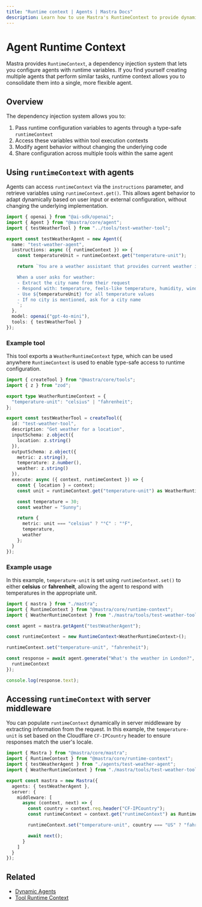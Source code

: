 ```yaml
---
title: "Runtime context | Agents | Mastra Docs"
description: Learn how to use Mastra's RuntimeContext to provide dynamic, request-specific configuration to agents.
---
```


# Agent Runtime Context

Mastra provides `RuntimeContext`, a dependency injection system that lets you configure agents with runtime variables. If you find yourself creating multiple agents that perform similar tasks, runtime context allows you to consolidate them into a single, more flexible agent.

## Overview

The dependency injection system allows you to:

1. Pass runtime configuration variables to agents through a type-safe `runtimeContext`
2. Access these variables within tool execution contexts
3. Modify agent behavior without changing the underlying code
4. Share configuration across multiple tools within the same agent

## Using `runtimeContext` with agents

Agents can access `runtimeContext` via the `instructions` parameter, and retrieve variables using `runtimeContext.get()`. This allows agent behavior to adapt dynamically based on user input or external configuration, without changing the underlying implementation.

```typescript {7-8,15} filename="src/mastra/agents/test-weather-agent.ts" showLineNumbers copy
import { openai } from "@ai-sdk/openai";
import { Agent } from "@mastra/core/agent";
import { testWeatherTool } from "../tools/test-weather-tool";

export const testWeatherAgent = new Agent({
  name: "test-weather-agent",
  instructions: async ({ runtimeContext }) => {
    const temperatureUnit = runtimeContext.get("temperature-unit");

    return `You are a weather assistant that provides current weather information for any city.

    When a user asks for weather:
    - Extract the city name from their request
    - Respond with: temperature, feels-like temperature, humidity, wind speed, and conditions
    - Use ${temperatureUnit} for all temperature values
    - If no city is mentioned, ask for a city name
    `;
  },
  model: openai("gpt-4o-mini"),
  tools: { testWeatherTool }
});
```

### Example tool

This tool exports a `WeatherRuntimeContext` type, which can be used anywhere `RuntimeContext` is used to enable type-safe access to runtime configuration.

```typescript {4-6} filename="src/mastra/tools/test-weather-tool.ts" showLineNumbers copy
import { createTool } from "@mastra/core/tools";
import { z } from "zod";

export type WeatherRuntimeContext = {
  "temperature-unit": "celsius" | "fahrenheit";
};

export const testWeatherTool = createTool({
  id: "test-weather-tool",
  description: "Get weather for a location",
  inputSchema: z.object({
    location: z.string()
  }),
  outputSchema: z.object({
    metric: z.string(),
    temperature: z.number(),
    weather: z.string()
  }),
  execute: async ({ context, runtimeContext }) => {
    const { location } = context;
    const unit = runtimeContext.get("temperature-unit") as WeatherRuntimeContext["temperature-unit"];

    const temperature = 30;
    const weather = "Sunny";

    return {
      metric: unit === "celsius" ? "°C" : "°F",
      temperature,
      weather
    };
  }
});
```

### Example usage

In this example, `temperature-unit` is set using `runtimeContext.set()` to either **celsius** or **fahrenheit**, allowing the agent to respond with temperatures in the appropriate unit.

```typescript {9, 12} filename="src/test-weather-agent.ts" showLineNumbers copy
import { mastra } from "./mastra";
import { RuntimeContext } from "@mastra/core/runtime-context";
import { WeatherRuntimeContext } from "./mastra/tools/test-weather-tool";

const agent = mastra.getAgent("testWeatherAgent");

const runtimeContext = new RuntimeContext<WeatherRuntimeContext>();

runtimeContext.set("temperature-unit", "fahrenheit");

const response = await agent.generate("What's the weather in London?", {
  runtimeContext
});

console.log(response.text);
```

## Accessing `runtimeContext` with server middleware

You can populate `runtimeContext` dynamically in server middleware by extracting information from the request. In this example, the `temperature-unit` is set based on the Cloudflare `CF-IPCountry` header to ensure responses match the user's locale.

```typescript {2,4,9-18} filename="src/mastra/index.ts" showLineNumbers copy
import { Mastra } from "@mastra/core/mastra";
import { RuntimeContext } from "@mastra/core/runtime-context";
import { testWeatherAgent } from "./agents/test-weather-agent";
import { WeatherRuntimeContext } from "./mastra/tools/test-weather-tool";

export const mastra = new Mastra({
  agents: { testWeatherAgent },
  server: {
    middleware: [
      async (context, next) => {
        const country = context.req.header("CF-IPCountry");
        const runtimeContext = context.get("runtimeContext") as RuntimeContext<WeatherRuntimeContext>;

        runtimeContext.set("temperature-unit", country === "US" ? "fahrenheit" : "celsius");

        await next();
      }
    ]
  }
});
```

## Related

- [Dynamic Agents](./dynamic-agents.mdx)
- [Tool Runtime Context](../tools-mcp/runtime-context.mdx)
